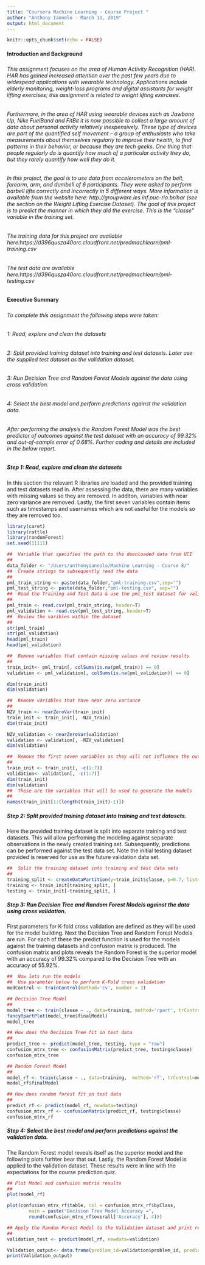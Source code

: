```yaml
---
title: "Coursera Machine Learning - Course Project "
author: "Anthony Iannolo - March 11, 2019"
output: html_document
---
```


```r
knitr::opts_chunk$set(echo = FALSE)
```

#### Introduction and Background
#####
###### This assignment focuses on the area of Human Activity Recognition (HAR).  HAR has gained increased attention over the past few years due to widespead applications with wearable technology. Applications include elderly monitoring, weight-loss programs and digital assistants for weight lifting exercises; this assignment is related to weight lifting exercises.
######
###### Furthermore, in the area of HAR using wearable devices such as Jawbone Up, Nike FuelBand and FitBit it is now possible to collect a large amount of data about personal activity relatively inexpensively. These type of devices are part of the quantified self movement – a group of enthusiasts who take measurements about themselves regularly to improve their health, to find patterns in their behavior, or because they are tech geeks. One thing that people regularly do is quantify how much of a particular activity they do, but they rarely quantify how well they do it. 
######
###### In this project, the goal is to use data from accelerometers on the belt, forearm, arm, and dumbell of 6 participants. They were asked to perform barbell lifts correctly and incorrectly in 5 different ways. More information is available from the website here: http://groupware.les.inf.puc-rio.br/har (see the section on the Weight Lifting Exercise Dataset).  The goal of this project is to predict the manner in which they did the exercise. This is the "classe" variable in the training set.
######
###### The training data for this project are available here:https://d396qusza40orc.cloudfront.net/predmachlearn/pml-training.csv
######
###### The test data are available here:https://d396qusza40orc.cloudfront.net/predmachlearn/pml-testing.csv
###### 
######
#### Executive Summary
#####
###### To complete this assignment the following steps were taken:
######  1: Read, explore and clean the datasets
######  2: Split provided training dataset into training and test datasets.  Later use the supplied test dataset as the validation dataset. 
######  3: Run Decision Tree and Random Forest Models against the data using cross validation.
######  4: Select the best model and perform predictions against the validation data.
#####
###### After performing the analysis the Random Forest Model was the best predictor of outcomes against the test dataset with an accuracy of 99.32% and out-of-sample error of 0.68%.  Further coding and details are included in the below report.
#####
##### Step 1: Read, explore and clean the datasets
####### In this section the relevant R libraries are loaded and the provided training and test datasets read in.  After assessing the data, there are many variables with missing values so they are removed.  In additon, variables with near zero variance are removed.  Lastly, the first seven variables contain items such as timestamps and usernames which are not useful for the models so they are removed too.
```r
library(caret)
library(rattle)
library(randomForest)
set.seed(11111)
```

```r
##  Variable that specifies the path to the downloaded data from UCI
##
data_folder <- "/Users/anthonyiannolo/Machine Learning - Course 8/"
##  Create strings to subsequently read the data
##
pml_train_string <- paste(data_folder,"pml-training.csv",sep="")
pml_test_string <- paste(data_folder,"pml-testing.csv", sep="")
##  Read the Training and Test Data & use the pml_test dataset for validation
##
pml_train <- read.csv(pml_train_string, header=T)
pml_validation <- read.csv(pml_test_string, header=T)
##  Review the varibles within the dataset
##
str(pml_train)
str(pml_validation)
head(pml_train)
head(pml_validation)
```

```r
##  Remove variables that contain missing values and review results
##
train_init<- pml_train[, colSums(is.na(pml_train)) == 0]
validation <- pml_validation[, colSums(is.na(pml_validation)) == 0]

dim(train_init)
dim(validation)
```

```r
##  Remove variables that have near zero variance
##
NZV_train <- nearZeroVar(train_init)
train_init <- train_init[, -NZV_train]
dim(train_init)

NZV_validation <- nearZeroVar(validation)
validation <- validation[, -NZV_validation]
dim(validation)
```

```r
##  Remove the first seven variables as they will not influence the outcome of classe
##
train_init <- train_init[, -c(1:7)]
validation<- validation[, -c(1:7)]
dim(train_init)
dim(validation)
##  These are the variables that will be used to generate the models
##
names(train_init[1:(length(train_init)-1)])
```
##### Step 2: Split provided training dataset into training and test datasets.
####### Here the provided training dataset is split into separate training and test datasets.  This will allow perfroming the modeling against separate observations in the newly created training set.  Subsequently, predictions can be performed against the test data set.  Note the initial testing dataset provided is reserved for use as the future validation data set.
```r
##  Split the training dataset into training and test data sets
##
training_split <- createDataPartition(y=train_init$classe, p=0.7, list=FALSE)
training <- train_init[training_split, ]
testing <- train_init[-training_split, ]
```
##### Step 3: Run Decision Tree and Random Forest Models against the data using cross validation.
####### First parameters for K-fold cross validation are defined as they will be used for the model building.  Next the Decision Tree and Random Forest Models are run.  For each of these the predict function is used for the models against the training datasets and confusion matrix is produced.  The confusion matrix and plots reveals the Random Forest is the superior model with an accuracy of 99.32% compared to the Decision Tree with an accuracy of 55.92%.
```r
##  Now lets run the models
##  Use parameter below to perform K-Fold cross validation
modControl <- trainControl(method='cv', number = 3)
```

```r
## Decision Tree Model
##
model_tree <- train(classe ~ ., data=training, method='rpart', trControl=modControl)
fancyRpartPlot(model_tree$finalModel)
model_tree

## How does the Decision Tree fit on test data
##
predict_tree <- predict(model_tree, testing, type = "raw")
confusion_mtrx_tree <- confusionMatrix(predict_tree, testing$classe)
confusion_mtrx_tree
```

```r
## Random Forest Model
##
model_rf <- train(classe ~ ., data=training,  method='rf', trControl=modControl, ntree=100)
model_rf$finalModel

## How does random forest fit on test data
##
predict_rf <- predict(model_rf, newdata=testing)
confusion_mtrx_rf <- confusionMatrix(predict_rf, testing$classe)
confusion_mtrx_rf
```
##### Step 4: Select the best model and perform predictions against the validation data.
####### The Random Forest model reveals itself as the superior model and the following plots furhter bear that out.  Lastly, the Random Forest Model is applied to the validation dataset.  These results were in line with the expectations for the course prediction quiz.
```r
## Plot Model and confusion matrix results
##
plot(model_rf)

plot(confusion_mtrx_rf$table, col = confusion_mtrx_rf$byClass, 
        main = paste("Decision Tree Model Accuracy =", 
        round(confusion_mtrx_rf$overall['Accuracy'], 4)))
```

```r
## Apply the Random Forest Model to the Validation dataset and print results
##
validation_test <- predict(model_rf, newdata=validation)

Validation_output<- data.frame(problem_id=validation$problem_id, predicted=validation_test)
print(Validation_output)
```
